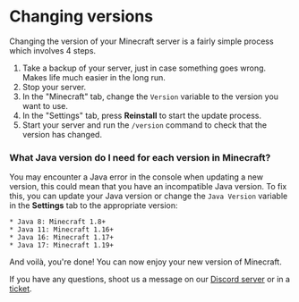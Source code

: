 # Changing versions

Changing the version of your Minecraft server is a fairly simple process which involves 4 steps.

1. Take a backup of your server, just in case something goes wrong. Makes life much easier in the long run.
2. Stop your server.
3. In the "Minecraft" tab, change the `Version` variable to the version you want to use.
4. In the "Settings" tab, press **Reinstall** to start the update process.
5. Start your server and run the `/version` command to check that the version has changed.

### What Java version do I need for each version in Minecraft?

You may encounter a Java error in the console when updating a new version, this could mean that you have an incompatible Java version. To fix this, you can update your Java version or change the `Java Version` variable in the **Settings** tab to the appropriate version:

    * Java 8: Minecraft 1.8+
    * Java 11: Minecraft 1.16+
    * Java 16: Minecraft 1.17+
    * Java 17: Minecraft 1.19+



And voilà, you're done! You can now enjoy your new version of Minecraft.

If you have any questions, shoot us a message on our [Discord server](https://berrybyte.net/discord) or in a [ticket](https://berrybyte.net/ticket).